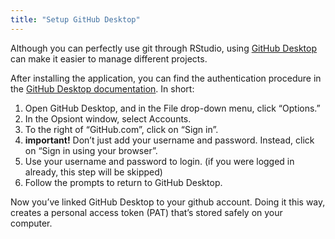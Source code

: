 ```yaml
---
title: "Setup GitHub Desktop"
---
```


Although you can perfectly use git through RStudio, using [GitHub Desktop](https://desktop.github.com/) can make it easier to manage different projects.

After installing the application, you can find the authentication procedure in the [GitHub Desktop documentation](https://docs.github.com/en/desktop/installing-and-configuring-github-desktop/authenticating-to-github). In short:

 1. Open GitHub Desktop, and in the File drop-down menu, click "Options."
 2. In the Opsiont window, select Accounts.
 3. To the right of "GitHub.com", click on "Sign in".
 4. **important!** Don't just add your username and password. Instead, click on "Sign in using your browser".
 5. Use your username and password to login. (if you were logged in already, this step will be skipped)
 6. Follow the prompts to return to GitHub Desktop. 
 
Now you've linked GitHub Desktop to your github account. Doing it this way, creates a personal access token (PAT) that's stored safely on your computer.
